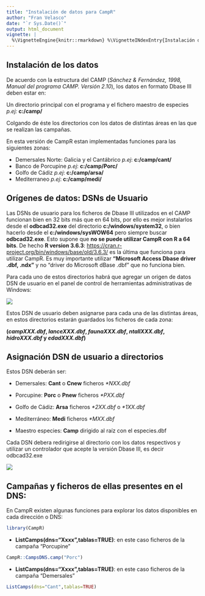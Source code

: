 ```yaml
---
title: "Instalación de datos para CampR"
author: "Fran Velasco"
date: "`r Sys.Date()`"
output: html_document
vignette: |
  %\VignetteEngine{knitr::rmarkdown} %\VignetteINdexEntry{Instalación de datos para CampR}  %\VignetteEncoding{UTF-8}
---
```


 Instalación de los datos 
------------

De acuerdo con la estructura del CAMP (<i>Sánchez & Fernández, 1998, Manual del programa CAMP. Versión 2.10</i>), los datos en formato Dbase III deben estar en:

Un directorio principal con el programa y el fichero maestro de especies <i>p.ej:</i> <b>c:/camp/</b> 

Colgando de éste los directorios con los datos de distintas áreas en las que se realizan las campañas.

En esta versión de CampR estan implementadas funciones para las siguientes zonas: 

- Demersales Norte: Galicia y el Cantábrico <i>p.ej</i>: <b>c:/camp/cant/</b>
- Banco de Porcupine <i>p.ej</i>: <b>c:/camp/Porc/</b>
- Golfo de Cádiz <i>p.ej</i>: <b>c:/camp/arsa/</b>
- Mediterraneo <i>p.ej</i>: <b>c:/camp/medi/</b>

 Orígenes de datos: DSNs de Usuario
------------

Las DSNs de usuario para los ficheros de Dbase III utilizados en el CAMP funcionan bien en 32 bits más que en 64 bits, por ello es mejor instalarlos desde el <b>odbcad32.exe</b> del directorio <b>c:/windows/system32</b>, o bien hacerlo desde el <b>c:/windows/sysWOW64</b> pero siempre buscar <b>odbcad32.exe</b>. Esto supone que <b>no se puede utilizar CampR con R a 64 bits</b>. De hecho <b>R version 3.6.3</b>:  <https://cran.r-project.org/bin/windows/base/old/3.6.3/> es la última que funciona para utilizar CampR. 
Es muy importante utilizar <b>"Microsoft Access Dbase driver .dbf, .ndx"</b> y no "driver do Microsoft dBase .dbf" que no funciona bien.

Para cada uno de estos directorios habrá que agregar un origen de datos DSN de usuario en el panel de control de herramientas administrativas de Windows: 

![](ODBC_CampR.png) 

Estos DSN de usuario deben asignarse para cada una de las distintas áreas, en estos directorios estarán guardados los ficheros de cada zona:

<B> (<i>campXXX.dbf</i>, <i>lanceXXX.dbf</i>, <i>faunaXXX.dbf</i>, <i>ntallXXX.dbf</i>, <i>hidroXXX.dbf</i> y <i>edadXXX.dbf</i>) </B>

## Asignación DSN de usuario a directorios

Estos DSN deberán ser:

- Demersales: <B>Cant</B> o <B>Cnew</B> ficheros <i>*NXX.dbf</i>
- Porcupine: <B>Porc</B> o <B>Pnew</B> ficheros <i>*PXX.dbf</i>
- Golfo de Cádiz: <B>Arsa</B> ficheros <i>\*2XX.dbf</i> o <i>\*1XX.dbf</i>
- Mediterráneo: <B>Medi</B> ficheros <i>*MXX.dbf</i>

- Maestro especies: <B>Camp</B> dirigido al raíz con el especies.dbf

Cada DSN debera redirigirse al directorio con los datos respectivos y utilizar un controlador que acepte la versión Dbase III, es decir odbcad32.exe

![](ODBC_CampR_2.png) 


Campañas y ficheros de ellas presentes en el DNS:
----------

En CampR existen algunas funciones para explorar los datos disponibles en cada dirección o DNS:

```r
library(CampR)
```

- <B> ListCamps(dns="Xxxx",tablas=TRUE)</B>: en este caso ficheros de la campaña "Porcupine"

```r
CampR::CampsDNS.camp("Porc")
```
- <B> ListCamps(dns="Xxxx",tablas=TRUE)</B>: en este caso ficheros de la campaña "Demersales"

```r
ListCamps(dns="Cant",tablas=TRUE)
```


